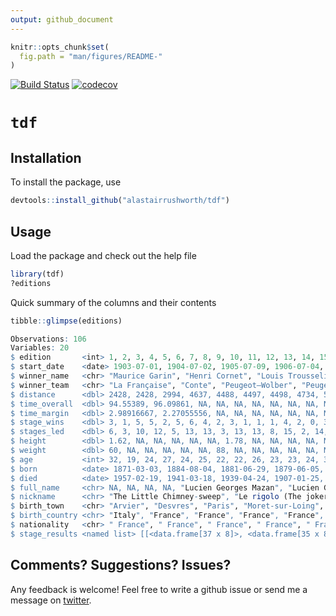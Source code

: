 ```yaml
---
output: github_document
---
```


```r
knitr::opts_chunk$set(
  fig.path = "man/figures/README-"
)
```

[![Build Status](https://travis-ci.org/alastairrushworth/tdf.svg?branch=master)](https://travis-ci.org/alastairrushworth/tdf)
[![codecov](https://codecov.io/gh/alastairrushworth/tdf/branch/master/graph/badge.svg)](https://codecov.io/gh/alastairrushworth/tdf)


# `tdf`

Installation 
---

To install the package, use
```r
devtools::install_github("alastairrushworth/tdf")
```

Usage
---

Load the package and check out the help file

```r
library(tdf)
?editions
```

Quick summary of the columns and their contents

```r
tibble::glimpse(editions)

Observations: 106
Variables: 20
$ edition       <int> 1, 2, 3, 4, 5, 6, 7, 8, 9, 10, 11, 12, 13, 14, 15, 16, 17, 18, 19, 20,…
$ start_date    <date> 1903-07-01, 1904-07-02, 1905-07-09, 1906-07-04, 1907-07-08, 1908-07-1…
$ winner_name   <chr> "Maurice Garin", "Henri Cornet", "Louis Trousselier", "René Pottier", …
$ winner_team   <chr> "La Française", "Conte", "Peugeot–Wolber", "Peugeot–Wolber", "Peugeot–…
$ distance      <dbl> 2428, 2428, 2994, 4637, 4488, 4497, 4498, 4734, 5343, 5289, 5287, 5380…
$ time_overall  <dbl> 94.55389, 96.09861, NA, NA, NA, NA, NA, NA, NA, NA, 197.90000, 200.480…
$ time_margin   <dbl> 2.98916667, 2.27055556, NA, NA, NA, NA, NA, NA, NA, NA, 0.13555556, 0.…
$ stage_wins    <dbl> 3, 1, 5, 5, 2, 5, 6, 4, 2, 3, 1, 1, 1, 4, 2, 0, 3, 4, 4, 2, 3, 5, 1, 2…
$ stages_led    <dbl> 6, 3, 10, 12, 5, 13, 13, 3, 13, 13, 8, 15, 2, 14, 14, 3, 6, 15, 13, 8,…
$ height        <dbl> 1.62, NA, NA, NA, NA, NA, 1.78, NA, NA, NA, NA, NA, NA, NA, NA, NA, NA…
$ weight        <dbl> 60, NA, NA, NA, NA, NA, 88, NA, NA, NA, NA, NA, NA, NA, NA, NA, NA, NA…
$ age           <int> 32, 19, 24, 27, 24, 25, 22, 22, 26, 23, 23, 24, 33, 30, 33, 36, 34, 29…
$ born          <date> 1871-03-03, 1884-08-04, 1881-06-29, 1879-06-05, 1882-10-18, 1882-10-1…
$ died          <date> 1957-02-19, 1941-03-18, 1939-04-24, 1907-01-25, 1917-12-20, 1917-12-2…
$ full_name     <chr> NA, NA, NA, NA, "Lucien Georges Mazan", "Lucien Georges Mazan", NA, NA…
$ nickname      <chr> "The Little Chimney-sweep", "Le rigolo (The joker)", "Levaloy / Trou-t…
$ birth_town    <chr> "Arvier", "Desvres", "Paris", "Moret-sur-Loing", "Plessé", "Plessé", "…
$ birth_country <chr> "Italy", "France", "France", "France", "France", "France", "France", "…
$ nationality   <chr> " France", " France", " France", " France", " France", " France", " Lu…
$ stage_results <named list> [[<data.frame[37 x 8]>, <data.frame[35 x 8]>, <data.frame[27 x …

```


Comments? Suggestions? Issues?
---  

Any feedback is welcome! Feel free to write a github issue or send me a message on [twitter](https://twitter.com/rushworth_a).
